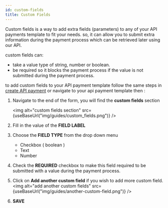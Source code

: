 ```yaml
---
id: custom-fields
title: Custom Fields
---
```



Custom fields is a way to add extra fields (parameters) to any of your API payments template to fit your needs.
so, it can allow you to submit extra information during the payment process which can be retrieved later using our API.

custom fields can:

- take a value type of string, number or boolean.
- be required so it blocks the payment process if the value is not submitted during the payment process.

to add custom fields to your API payment template follow the same steps in [create API payment](api-payment.mdx) or navigate to your api payment template then :

1. Navigate to the end of the form, you will find the **custom fields** section

   <img
     alt="custom fields section"
     src={useBaseUrl("img/guides/custom_fields.png")}
   />

2. Fill in the value of the **FIELD LABEL**
3. Choose the **FIELD TYPE** from the drop down menu
   - Checkbox ( boolean ) 
   - Text
   - Number
4. Check the **REQUIRED** checkbox to make this field required to be submitted with a value during the payment process.
5. Click on **Add another custom field** if you wish to add more custom field.
   <img
     alt="add another custom fields"
     src={useBaseUrl("img/guides/another-custom-field.png")}
   />
6. **SAVE** 
